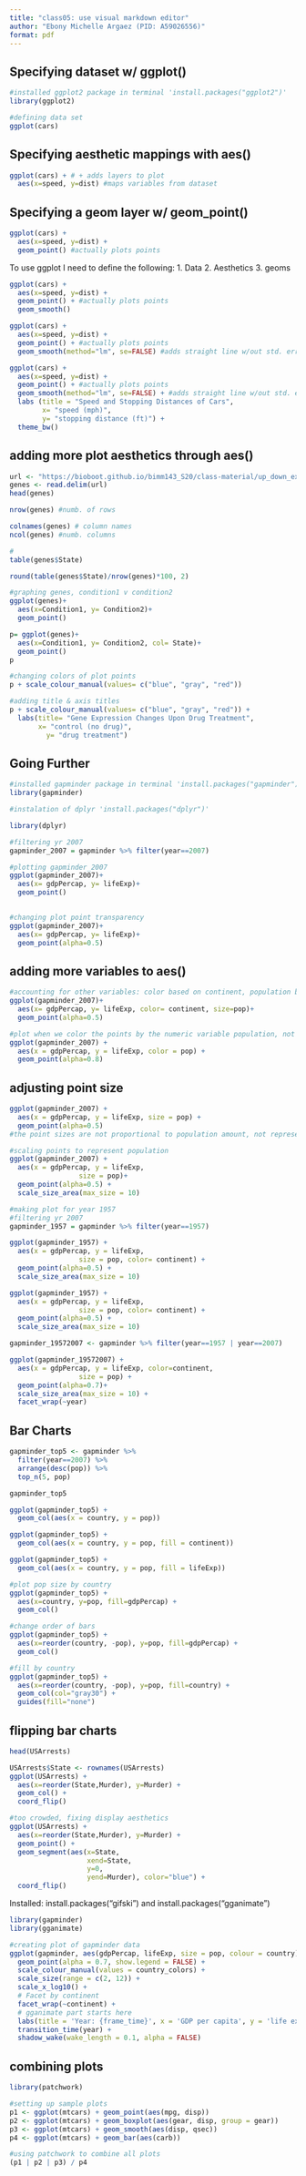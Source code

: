 ```yaml
---
title: "class05: use visual markdown editor"
author: "Ebony Michelle Argaez (PID: A59026556)"
format: pdf
---
```


## Specifying dataset w/ ggplot()

```r
#installed ggplot2 package in terminal 'install.packages("ggplot2")'
library(ggplot2)
```

```r
#defining data set
ggplot(cars)
```

## Specifying aesthetic mappings with aes()

```r
ggplot(cars) + # + adds layers to plot
  aes(x=speed, y=dist) #maps variables from dataset 
```

## Specifying a geom layer w/ geom_point()

```r
ggplot(cars) +
  aes(x=speed, y=dist) +
  geom_point() #actually plots points
```

To use ggplot I need to define the following: 1. Data 2. Aesthetics 3. geoms

```r
ggplot(cars) +
  aes(x=speed, y=dist) +
  geom_point() + #actually plots points 
  geom_smooth() 
```

```r
ggplot(cars) +
  aes(x=speed, y=dist) +
  geom_point() + #actually plots points 
  geom_smooth(method="lm", se=FALSE) #adds straight line w/out std. error
```

```r
ggplot(cars) +
  aes(x=speed, y=dist) +
  geom_point() + #actually plots points 
  geom_smooth(method="lm", se=FALSE) + #adds straight line w/out std. error
  labs (title = "Speed and Stopping Distances of Cars", 
        x= "speed (mph)",
        y= "stopping distance (ft)") +
  theme_bw()
```

## adding more plot aesthetics through aes()

```r
url <- "https://bioboot.github.io/bimm143_S20/class-material/up_down_expression.txt"
genes <- read.delim(url)
head(genes)

```

```r
nrow(genes) #numb. of rows
```

```r
colnames(genes) # column names
ncol(genes) #numb. columns
```

```r
#
table(genes$State)
```

```r
round(table(genes$State)/nrow(genes)*100, 2)
```

```r
#graphing genes, condition1 v condition2
ggplot(genes)+
  aes(x=Condition1, y= Condition2)+
  geom_point()
```

```r
p= ggplot(genes)+
  aes(x=Condition1, y= Condition2, col= State)+
  geom_point()
p
```

```r
#changing colors of plot points
p + scale_colour_manual(values= c("blue", "gray", "red"))
```

```r
#adding title & axis titles
p + scale_colour_manual(values= c("blue", "gray", "red")) +
  labs(title= "Gene Expression Changes Upon Drug Treatment",
       x= "control (no drug)", 
         y= "drug treatment")
```

## Going Further

```r
#installed gapminder package in terminal 'install.packages("gapminder")'
library(gapminder)
```

```r
#instalation of dplyr 'install.packages("dplyr")'

library(dplyr)
```

```r
#filtering yr 2007
gapminder_2007 = gapminder %>% filter(year==2007)

#plotting gapminder_2007
ggplot(gapminder_2007)+
  aes(x= gdpPercap, y= lifeExp)+
  geom_point()
  
```

```r
#changing plot point transparency
ggplot(gapminder_2007)+
  aes(x= gdpPercap, y= lifeExp)+
  geom_point(alpha=0.5)
```

## adding more variables to aes()

```r
#accounting for other variables: color based on continent, population by size of point
ggplot(gapminder_2007)+
  aes(x= gdpPercap, y= lifeExp, color= continent, size=pop)+
  geom_point(alpha=0.5)
```

```r
#plot when we color the points by the numeric variable population, not accounting for location aka continent
ggplot(gapminder_2007) + 
  aes(x = gdpPercap, y = lifeExp, color = pop) +
  geom_point(alpha=0.8)
```

## adjusting point size

```r
ggplot(gapminder_2007) + 
  aes(x = gdpPercap, y = lifeExp, size = pop) +
  geom_point(alpha=0.5)
#the point sizes are not proportional to population amount, not representative
```

```r
#scaling points to represent population
ggplot(gapminder_2007) + 
  aes(x = gdpPercap, y = lifeExp,
                 size = pop)+
  geom_point(alpha=0.5) + 
  scale_size_area(max_size = 10)
```

```r
#making plot for year 1957
#filtering yr 2007
gapminder_1957 = gapminder %>% filter(year==1957)

ggplot(gapminder_1957) + 
  aes(x = gdpPercap, y = lifeExp,
                 size = pop, color= continent) +
  geom_point(alpha=0.5) + 
  scale_size_area(max_size = 10)
```

```r
ggplot(gapminder_1957) + 
  aes(x = gdpPercap, y = lifeExp,
                 size = pop, color= continent) +
  geom_point(alpha=0.5) + 
  scale_size_area(max_size = 10)
```

```r
gapminder_19572007 <- gapminder %>% filter(year==1957 | year==2007)

ggplot(gapminder_19572007) +
  aes(x = gdpPercap, y = lifeExp, color=continent,
                 size = pop) +
  geom_point(alpha=0.7)+
  scale_size_area(max_size = 10) +
  facet_wrap(~year)

```

## Bar Charts

```r
gapminder_top5 <- gapminder %>% 
  filter(year==2007) %>% 
  arrange(desc(pop)) %>% 
  top_n(5, pop)

gapminder_top5
```

```r
ggplot(gapminder_top5) + 
  geom_col(aes(x = country, y = pop))
```

```r
ggplot(gapminder_top5) + 
  geom_col(aes(x = country, y = pop, fill = continent))
```

```r
ggplot(gapminder_top5) + 
  geom_col(aes(x = country, y = pop, fill = lifeExp))
```

```r
#plot pop size by country
ggplot(gapminder_top5) +
  aes(x=country, y=pop, fill=gdpPercap) +
  geom_col()
```

```r
#change order of bars
ggplot(gapminder_top5) +
  aes(x=reorder(country, -pop), y=pop, fill=gdpPercap) +
  geom_col()
```

```r
#fill by country
ggplot(gapminder_top5) +
  aes(x=reorder(country, -pop), y=pop, fill=country) +
  geom_col(col="gray30") +
  guides(fill="none")
```

## flipping bar charts

```r
head(USArrests)
```

```r
USArrests$State <- rownames(USArrests)
ggplot(USArrests) +
  aes(x=reorder(State,Murder), y=Murder) +
  geom_col() +
  coord_flip()
```

```r
#too crowded, fixing display aesthetics
ggplot(USArrests) +
  aes(x=reorder(State,Murder), y=Murder) +
  geom_point() +
  geom_segment(aes(x=State, 
                   xend=State, 
                   y=0, 
                   yend=Murder), color="blue") +
  coord_flip()
```

Installed: install.packages("gifski") and install.packages("gganimate")

```r
library(gapminder)
library(gganimate)
```

```r
#creating plot of gapminder data
ggplot(gapminder, aes(gdpPercap, lifeExp, size = pop, colour = country)) +
  geom_point(alpha = 0.7, show.legend = FALSE) +
  scale_colour_manual(values = country_colors) +
  scale_size(range = c(2, 12)) +
  scale_x_log10() +
  # Facet by continent
  facet_wrap(~continent) +
  # gganimate part starts here
  labs(title = 'Year: {frame_time}', x = 'GDP per capita', y = 'life expectancy') +
  transition_time(year) +
  shadow_wake(wake_length = 0.1, alpha = FALSE)
```

## combining plots

```r
library(patchwork)
```

```r
#setting up sample plots
p1 <- ggplot(mtcars) + geom_point(aes(mpg, disp))
p2 <- ggplot(mtcars) + geom_boxplot(aes(gear, disp, group = gear))
p3 <- ggplot(mtcars) + geom_smooth(aes(disp, qsec))
p4 <- ggplot(mtcars) + geom_bar(aes(carb))
```

```r
#using patchwork to combine all plots
(p1 | p2 | p3) / p4
```
